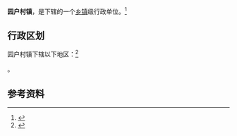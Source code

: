 {{中国乡级行政区|65/23/23/104/000}}

'''园户村镇'''，是{{PRC admin/fullname|65/23/23/104/000|3}}下辖的一个[[乡镇|乡镇]]级行政单位。<ref>{{PRC admin/ref sgc|{{PRC admin/parent|65/23/23/104/000}}}}</ref>

== 行政区划 ==

园户村镇下辖以下地区：<ref>{{PRC admin/ref sgc|65/23/23/104/000}}</ref>

{{PRC admin/children|65/23/23/104/000}}。

== 参考资料 ==

{{reflist}}

{{PRC admin/navcat|65/23/23/104/000}}
{{新疆行政区划小作品}}